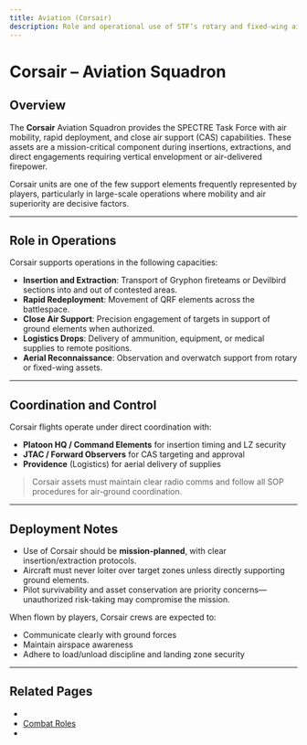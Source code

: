 ```yaml
---
title: Aviation (Corsair)
description: Role and operational use of STF’s rotary and fixed-wing air assets.
---
```


# Corsair – Aviation Squadron

## Overview

The **Corsair** Aviation Squadron provides the SPECTRE Task Force with air mobility, rapid deployment, and close air support (CAS) capabilities. These assets are a mission-critical component during insertions, extractions, and direct engagements requiring vertical envelopment or air-delivered firepower.

Corsair units are one of the few support elements frequently represented by players, particularly in large-scale operations where mobility and air superiority are decisive factors.

---

## Role in Operations

Corsair supports operations in the following capacities:

- **Insertion and Extraction**: Transport of Gryphon fireteams or Devilbird sections into and out of contested areas.
- **Rapid Redeployment**: Movement of QRF elements across the battlespace.
- **Close Air Support**: Precision engagement of targets in support of ground elements when authorized.
- **Logistics Drops**: Delivery of ammunition, equipment, or medical supplies to remote positions.
- **Aerial Reconnaissance**: Observation and overwatch support from rotary or fixed-wing assets.

---

## Coordination and Control

Corsair flights operate under direct coordination with:

- **Platoon HQ / Command Elements** for insertion timing and LZ security
- **JTAC / Forward Observers** for CAS targeting and approval
- **Providence** (Logistics) for aerial delivery of supplies

> Corsair assets must maintain clear radio comms and follow all SOP procedures for air-ground coordination.

---

## Deployment Notes

- Use of Corsair should be **mission-planned**, with clear insertion/extraction protocols.
- Aircraft must never loiter over target zones unless directly supporting ground elements.
- Pilot survivability and asset conservation are priority concerns—unauthorized risk-taking may compromise the mission.

When flown by players, Corsair crews are expected to:

- Communicate clearly with ground forces
- Maintain airspace awareness
- Adhere to load/unload discipline and landing zone security

---

## Related Pages

- 
- [Combat Roles](/sop/operational-structure/combat-roles)
- 
